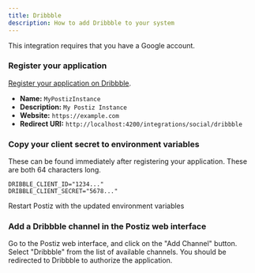```yaml
---
title: Dribbble
description: How to add Dribbble to your system
---
```



<Callout>
This integration requires that you have a Google account.
</Callout>

<Steps>

### Register your application

[Register your application on Dribbble](https://dribbble.com/account/applications/new).

* **Name:** `MyPostizInstance`
* **Description:** `My Postiz Instance`
* **Website:** `https://example.com`
* **Redirect URI:** `http://localhost:4200/integrations/social/dribbble`

### Copy your client secret to environment variables

These can be found immediately after registering your application. These are both 64 characters long.


```env
DRIBBLE_CLIENT_ID="1234..."
DRIBBLE_CLIENT_SECRET="5678..."
```

Restart Postiz with the updated environment variables

### Add a Dribbble channel in the Postiz web interface

Go to the Postiz web interface, and click on the "Add Channel" button. Select "Dribbble" from the list of available channels. You should be redirected to Dribbble to authorize the application.

</Steps>


